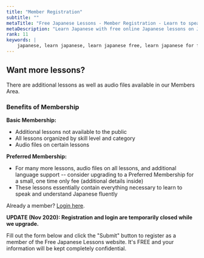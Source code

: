 ```yaml
---
title: "Member Registration"
subtitle: ""
metaTitle: "Free Japanese Lessons - Member Registration - Learn to speak the Japanese language online for free!"
metaDescription: "Learn Japanese with free online Japanese lessons on Japanese grammar, Japanese verb conjugation, and Japanese sentence structure"
rank: 11
keywords: |
    japanese, learn japanese, learn japanese free, learn japanese for free, learning japanese, learning japanese language, japanese learn, japanese learning, japanese language, japanese language learning, learn japanese language, japanese lesson, japanese lessons, free japanese lessons, online japanese, japanese online, learn japanese online, learn japanese online free, learning japanese online, online japanese lesson, online japanese lessons, japanese tutorial, japanese course, japanese language course, language course, japanese alphabet, japanese alphabets, japanese letters, japanese hiragana, hiragana alphabet, hiragana, japanese katakana, katakana alphabet, katakana, japanese kanji, kanji, speak japanese, learn to speak japanese, how to speak japanese, how to learn japanese, learn how to speak japanese, how to speak read and write japanese, learn how to speak read and write japanese, learn japanese with free japanese lessons, learn japanese with freejapaneselessons.com, what is my name in japanese, japanese words, basic japanese words, japan language, japan alphabet, hiragana chart, katakana chart, japanese characters, names in japanese, hiragana sentence, learn hiragana, japanese classes, japanese alphabet with english letters, japanese beginner, introducing yourself in japanese, common japanese words, hiragana characters, katakana characters
---
```


## Want more lessons?

There are additional lessons as well as audio files available in our Members Area.

### Benefits of Membership

**Basic Membership:**

* Additional lessons not available to the public
* All lessons organized by skill level and category
* Audio files on certain lessons

**Preferred Membership:**

* For many more lessons, audio files on all lessons, and additional language support -- consider upgrading to a Preferred Membership for a small, one time only fee (additional details inside)
* These lessons essentially contain everything necessary to learn to speak and understand Japanese fluently

Already a member? [Login here](/login/).

**UPDATE (Nov 2020): Registration and login are temporarily closed while we upgrade.**

Fill out the form below and click the "Submit" button to register as a member of the Free Japanese Lessons website. It's FREE and your information will be kept completely confidential.